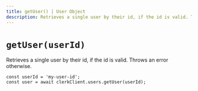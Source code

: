 ```yaml
---
title: getUser() | User Object
description: Retrieves a single user by their id, if the id is valid. Throws an error otherwise.
---
```


# `getUser(userId)`

Retrieves a single user by their id, if the id is valid. Throws an error otherwise.

```tsx
const userId = 'my-user-id';
const user = await clerkClient.users.getUser(userId);
```